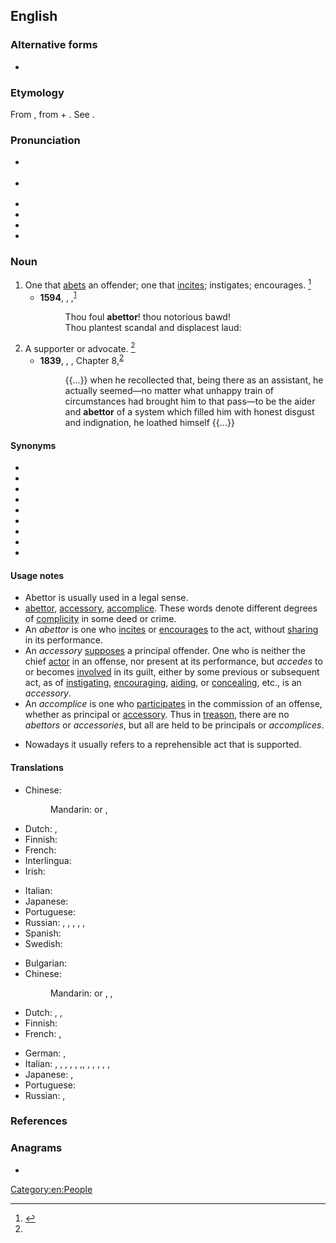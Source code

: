 ==English==

===Alternative forms===
* {{l|en|abetter}}

===Etymology===
From {{der|en|xno|abettour}}, from {{der|en|fro|abeter}} + {{m|fro|-our||-or}}. See {{m|en|abet}}.

===Pronunciation===
* {{a|RP}} {{IPA|en|/əˈbɛtə/}}
* {{a|GA}} {{IPA|en|/əˈbɛtɚ/|/-te/|/-ɾɚ/}}
* {{audio|en|Abettor1 US.ogg|Audio (GA)}}
* {{audio|en|Abettor2 US.ogg|Audio (GA)}}
* {{rhymes|en|ɛtə|ɛtə(ɹ)}}
* {{hyphenation|en|abet|tor}}

===Noun===
{{en-noun}}

# One that [[abet]]s an offender; one that [[incite]]s; instigates; encourages. {{defdate|First attested from 1350 to 1470.}}<ref name=SOED>{{R:SOED5|page=4}}</ref>
#* '''1594''', {{w|William Shakespeare}}, ''{{w|The Rape of Lucrece}}'',<sup>[http://www.opensourceshakespeare.org/views/poems/poem_view.php?WorkID=rapelucrece]</sup>
#*: Thou foul '''abettor'''! thou notorious bawd!
#*: Thou plantest scandal and displacest laud:
# A supporter or advocate. {{defdate|Late 16<sup>th</sup> century.}}<ref name=SOED/>
#* '''1839''', {{w|Charles Dickens}}, ''{{w|Nicholas Nickleby}}'', Chapter 8,<sup>[http://www.gutenberg.org/files/967/967-h/967-h.htm]</sup>
#*: {{...}} when he recollected that, being there as an assistant, he actually seemed—no matter what unhappy train of circumstances had brought him to that pass—to be the aider and '''abettor''' of a system which filled him with honest disgust and indignation, he loathed himself {{...}}

====Synonyms====
* {{l|en|accessory}}
* {{l|en|accomplice}}
* {{l|en|advocate}}
* {{l|en|aid}}
* {{l|en|ally}}
* {{l|en|assistant}}
* {{l|en|confederate}}
* {{l|en|cooperator}}
* {{l|en|helper}}

====Usage notes====
* Abettor is usually used in a legal sense.
* [[abettor]], [[accessory]], [[accomplice]]. These words denote different degrees of [[complicity]] in some deed or crime.
* An ''abettor'' is one who [[incites]] or [[encourages]] to the act, without [[sharing]] in its performance.
* An ''accessory'' [[supposes]] a principal offender. One who is neither the chief [[actor]] in an offense, nor present at its performance, but ''accedes'' to or becomes [[involved]] in its guilt, either by some previous or subsequent act, as of [[instigating]], [[encouraging]], [[aiding]], or [[concealing]], etc., is an ''accessory''.
* An ''accomplice'' is one who [[participates]] in the commission of an offense, whether as principal or [[accessory]]. Thus in [[treason]], there are no ''abettors'' or ''accessories'', but all are held to be principals or ''accomplices''.
* {{sense|supporter}} Nowadays it usually refers to a reprehensible act that is supported.

====Translations====
{{trans-top|accomplice}}
* Chinese:
*: Mandarin: {{t+|cmn|幫兇|sc=Hani}} or {{t+|cmn|幫凶|sc=Hani}}, {{t+|cmn|帮凶|tr=bāngxiōng|sc=Hani}}
* Dutch: {{t+|nl|medeplichtige|c}}, {{t+|nl|handlanger|m}}
* Finnish: {{t|fi|avunantaja}}
* French: {{t+|fr|complice|m|f}}
* Interlingua: {{t|ia|complice}}
* Irish: {{t|ga|neartaitheoir}}
{{trans-mid}}
* Italian: {{t+|it|complice|m|f}}
* Japanese: {{t|ja|共犯者|tr=きょうはんしゃ, kyōhansha|sc=Jpan}}
* Portuguese: {{t+|pt|cúmplice}}
* Russian: {{t+|ru|посо́бник|m}}, {{t+|ru|посо́бница|f}}, {{t+|ru|соуча́стник|m}}, {{t+|ru|соуча́стница|f}}, {{t+|ru|соо́бщник|m}}, {{t+|ru|соо́бщница|f}}
* Spanish: {{t+|es|cómplice|m|f}}
* Swedish: {{t+|sv|medhjälpare|c}}
{{trans-bottom}}

{{trans-top|inciter}}
* Bulgarian: {{t+|bg|подстрека́тел|m}}
* Chinese:
*: Mandarin: {{t+|cmn|幫兇|sc=Hani}} or {{t+|cmn|幫凶|sc=Hani}}, {{t+|cmn|帮凶|tr=bāngxiōng|sc=Hani}}, {{t|cmn|教唆犯|tr=jiàosuōfàn|sc=Hani}}
* Dutch: {{t+|nl|aanstichter|m}}, {{t+|nl|opstoker|m}}, {{t+|nl|ophitser|m}}
* Finnish: {{t+|fi|yllyttäjä}}
* French: {{t+|fr|incitateur|m}}, {{t+|fr|incitatrice|f}}
{{trans-mid}}
* German: {{t|de|Anstifter|m}}, {{t|de|Anstifterin|f}}
* Italian: {{t|it|favoreggiatore|m}}, {{t|it|favoreggiatrice|f}}, {{t|it|istigatore|m}}, {{t|it|istigatrice|f}}, {{t+|it|fiancheggiatore|m}}, {{t+|it|fiancheggiatrice|f}},, {{t|it|fomentatore|m}}, {{t|it|fomentatrice|f}}, {{t|it|aizzatore|m}}, {{t|it|aizzatrice|f}}, {{t+|it|agitatore|m}}, {{t+|it|agitatrice|f}}
* Japanese: {{t|ja|教唆者|tr=きょうさしゃ, kyōsansha|sc=Jpan}}, {{t|ja|教唆犯|tr=きょうさはん, kyōsanhan|sc=Jpan}}
* Portuguese: {{t+|pt|incitador|m}}
* Russian: {{t+|ru|подстрека́тель|m}}, {{t+|ru|подстрека́тельница|f}}
{{trans-bottom}}

===References===
<references/>

===Anagrams===
* {{anagrams|en|a=abeortt|taboret}}

[[Category:en:People]]